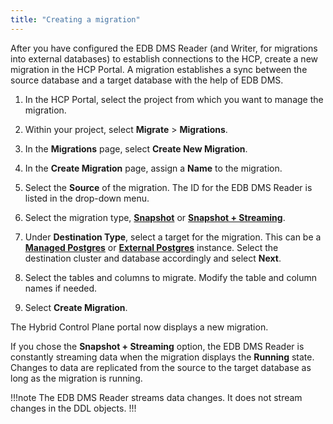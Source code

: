 ```yaml
---
title: "Creating a migration"
---
```


After you have configured the EDB DMS Reader (and Writer, for migrations into external databases) to establish connections to the HCP, create a new migration in the HCP Portal. A migration establishes a sync between the source database and a target database with the help of EDB DMS.

1.  In the HCP Portal, select the project from which you want to manage the migration.

1.  Within your project, select **Migrate** > **Migrations**. 

1.  In the **Migrations** page, select **Create New Migration**. 

1.  In the **Create Migration** page, assign a **Name** to the migration. 

1.  Select the **Source** of the migration. The ID for the EDB DMS Reader is listed in the drop-down menu.

1.  Select the migration type, [**Snapshot**](/edb-postgres-ai/migration-etl/data-migration-service/terminology/#snapshot-migration) or [**Snapshot + Streaming**](/edb-postgres-ai/migration-etl/data-migration-service/terminology/#snapshot--streaming-migration).

1.  Under **Destination Type**, select a target for the migration. This can be a [**Managed Postgres**](/edb-postgres-ai/migration-etl/data-migration-service/terminology/#managed-postgres) or [**External Postgres**](/edb-postgres-ai/migration-etl/data-migration-service/terminology/#external-postgres) instance. Select the destination cluster and database accordingly and select **Next**.

1.  Select the tables and columns to migrate. Modify the table and column names if needed.

1.  Select **Create Migration**.

The Hybrid Control Plane portal now displays a new migration.

If you chose the **Snapshot + Streaming** option, the EDB DMS Reader is constantly streaming data when the migration displays the **Running** state. Changes to data are replicated from the source to the target database as long as the migration is running. 

!!!note 
   The EDB DMS Reader streams data changes. It does not stream changes in the DDL objects.
!!!
